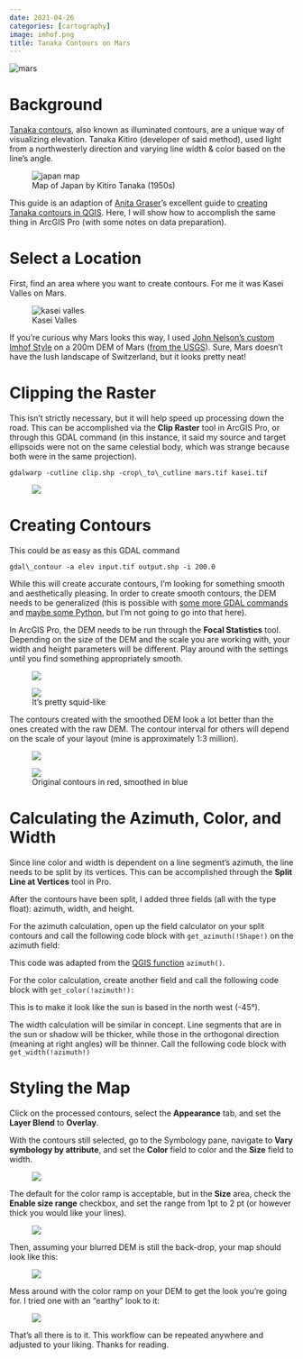 ```yaml
---
date: 2021-04-26
categories: [cartography]
image: imhof.png
title: Tanaka Contours on Mars
---
```


<img class="full-width" src="oxia.png" alt="mars">

Background
==========

[Tanaka contours](http://wiki.gis.com/wiki/index.php/Tanaka_contours), also known as illuminated contours, are a unique way of visualizing elevation. Tanaka Kitiro (developer of said method), used light from a northwesterly direction and varying line width & color based on the line's angle.

<figure>
  <img src="tanaka-og.jpg" alt="japan map"/>
  <figcaption>Map of Japan by Kitiro Tanaka (1950s)</figcaption>
</figure>

This guide is an adaption of [Anita Graser](https://anitagraser.com/)'s excellent guide to [creating Tanaka contours in QGIS](https://anitagraser.com/2015/05/24/how-to-create-illuminated-contours-tanaka-style/). Here, I will show how to accomplish the same thing in ArcGIS Pro (with some notes on data preparation).

Select a Location
=================

First, find an area where you want to create contours. For me it was Kasei Valles on Mars.

<figure>
  <img src="imhof.png" alt="kasei valles"/>
  <figcaption>Kasei Valles</figcaption>
</figure>

If you're curious why Mars looks this way, I used [John Nelson's custom Imhof Style](https://www.esri.com/arcgis-blog/products/arcgis-pro/mapping/steal-this-imhof-like-topography-style-please/) on a 200m DEM of Mars ([from the USGS](https://astrogeology.usgs.gov/search/map/Mars/Topography/HRSC_MOLA_Blend/Mars_HRSC_MOLA_BlendDEM_Global_200mp_v2)). Sure, Mars doesn't have the lush landscape of Switzerland, but it looks pretty neat!

Clipping the Raster
===================

This isn't strictly necessary, but it will help speed up processing down the road. This can be accomplished via the **Clip Raster** tool in ArcGIS Pro, or through this GDAL command (in this instance, it said my source and target ellipsoids were not on the same celestial body, which was strange because both were in the same projection).

```
gdalwarp -cutline clip.shp -crop\_to\_cutline mars.tif kasei.tif
```

<figure>
  <img src="clip-raster.png"/>
</figure>

Creating Contours
=================

This could be as easy as this GDAL command

```
gdal\_contour -a elev input.tif output.shp -i 200.0
```

While this will create accurate contours, I'm looking for something smooth and aesthetically pleasing. In order to create smooth contours, the DEM needs to be generalized (this is possible with [some more GDAL commands](https://gis.stackexchange.com/questions/30627/smoothing-reinterpolating-raster-with-gdal) and [maybe some Python](https://gis.stackexchange.com/questions/9431/what-raster-smoothing-generalization-tools-are-available), but I'm not going to go into that here).

In ArcGIS Pro, the DEM needs to be run through the **Focal Statistics** tool. Depending on the size of the DEM and the scale you are working with, your width and height parameters will be different. Play around with the settings until you find something appropriately smooth.
<figure>
    <img src="focal-stats.png"/>
</figure>

<figure>
    <img src="dem-blur.png"/>
    <figcaption>It's pretty squid-like</figcaption>
</figure>

The contours created with the smoothed DEM look a lot better than the ones created with the raw DEM. The contour interval for others will depend on the scale of your layout (mine is approximately 1:3 million).

<figure>
    <img src="contour.png"/>
</figure>

<figure>
    <img src="compare.png"/>
    <figcaption>Original contours in red, smoothed in blue</figcaption>
</figure>

Calculating the Azimuth, Color, and Width
=========================================

Since line color and width is dependent on a line segment's azimuth, the line needs to be split by its vertices. This can be accomplished through the **Split Line at Vertices** tool in Pro.

After the contours have been split, I added three fields (all with the type float): azimuth, width, and height.

For the azimuth calculation, open up the field calculator on your split contours and call the following code block with `get_azimuth(!Shape!)` on the azimuth field:

<script src="https://gist.github.com/freestok/2911012ab2ea071c860e4a2b997532a1.js"></script>

This code was adapted from the [QGIS function](https://qgis.org/api/qgspoint_8cpp_source.html#l00716) `azimuth()`.

For the color calculation, create another field and call the following code block with `get_color(!azimuth!):`

<script src="https://gist.github.com/freestok/4f907877e65e664bc16db360c9026989.js"></script>

This is to make it look like the sun is based in the north west (-45°).

The width calculation will be similar in concept. Line segments that are in the sun or shadow will be thicker, while those in the orthogonal direction (meaning at right angles) will be thinner. Call the following code block with `get_width(!azimuth!)`

<script src="https://gist.github.com/freestok/3ce60daca4031e843d7e0c31c0a1b59b.js"></script>

Styling the Map
===============

Click on the processed contours, select the **Appearance** tab, and set the **Layer Blend** to **Overlay**.

With the contours still selected, go to the Symbology pane, navigate to **Vary symbology by attribute**, and set the **Color** field to color and the **Size** field to width.

<figure>
    <img src="color.png"/>
</figure>

The default for the color ramp is acceptable, but in the **Size** area, check the **Enable size range** checkbox, and set the range from 1pt to 2 pt (or however thick you would like your lines).

<figure>
    <img src="size.png"/>
</figure>

Then, assuming your blurred DEM is still the back-drop, your map should look like this:

<figure>
    <img src="kasei-bw.png"/>
</figure>

Mess around with the color ramp on your DEM to get the look you're going for. I tried one with an "earthy" look to it:

<figure>
    <img src="kasei-earth.png"/>
</figure>

That's all there is to it. This workflow can be repeated anywhere and adjusted to your liking. Thanks for reading.